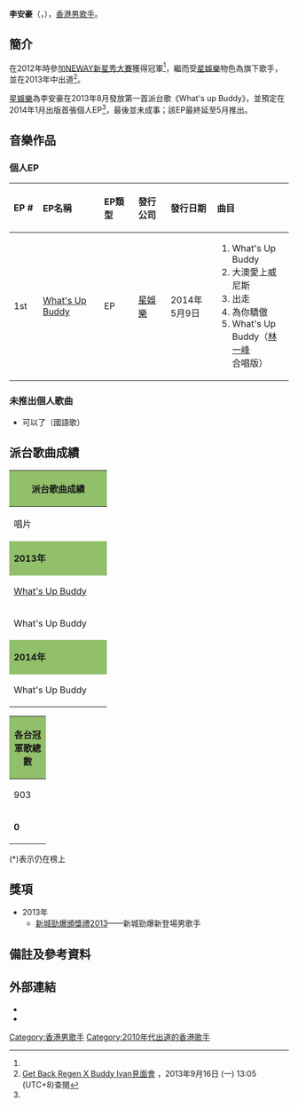 {{Veil|time=2015-09-12T06:50:14+00:00}}
{{refimprove|time=2014-12-12T02:08:24+00:00}}
{{藝人
| name  = 李安豪
| 英文名 = Ivan Lee On Ho
| 圖片 = Ivan Lee On Ho.jpg
| 圖片簡介 = 24/12/2013 荃灣如心廣場外
| 類型 = 男歌手
| 暱稱 = Ivan
| 出生日期 = {{birth date and age|1993|8|21}}<ref name="yes">{{cite news |title=2013樂壇新人 李安豪未畢業先出道 |work=[[Yes!|Yes!]] |date=2013-09-13 }}</ref>
| 出生地點 = 香港
| 語言 = 粵語、英語、國語
| 教育程度 = [[香港嶺南大學|香港嶺南大學]]社區學院心理學副學士<ref name="yes"/>
| 音樂類型 = [[粵語流行音樂|粵語流行音樂]]
| 職業 = [[歌手|歌手]]
| 出道日期 = 2013年
| 出道作 = 《What's Up Buddy》
| 活躍年代 = －
| 唱片公司 = [[中星集團|星娛樂]]（2013－2015）
| 经纪公司 = [[中星集團|星娛樂]]（2013－2015）<br>[[韓國星韜國際娛樂|韓國星韜國際娛樂]]（2016－）
}}
'''李安豪'''（{{lang-en|'''Ivan Lee On Ho'''}}，{{bd|1993年|8月21日|catIdx=L}}），[[香港|香港]][[男歌手|男歌手]]。

==簡介==
在2012年時參加[[NEWAY新星秀大賽|NEWAY新星秀大賽]]獲得冠軍<ref name="yes"/>，繼而受[[中星集團|星娛樂]]物色為旗下歌手，並在2013年中出道<ref>[http://www.dragoncentre.com.hk/?id=3175 Get Back Regen X Buddy Ivan見面會] {{Wayback|url=http://www.dragoncentre.com.hk/?id=3175 |date=20181128223223 }}，2013年9月16日 (一) 13:05 (UTC+8)查閱{{zh-hant}}</ref>。

[[中星集團|星娛樂]]為李安豪在2013年8月發放第一首派台歌《What's up Buddy》，並預定在2014年1月出版首張個人EP<ref name="yes"/>，最後並未成事；該EP最終延至5月推出。

== 音樂作品 ==

===個人EP===
{| class="wikitable"
!align="left" width="75px"| EP #
!align="left" width="225px"| EP名稱
!align="left" width="125px"| EP類型
!align="left" width="125px"| 發行公司
!align="left" width="150px"| 發行日期
!align="left" width="250px"| 曲目
|-
! 1st
! [[What's_Up_Buddy|What's Up Buddy]]
| EP
| [[星娛樂|星娛樂]]
| 2014年5月9日
| {{HideH|曲目}}
# What's Up Buddy
# 大澳愛上威尼斯
# 出走
# 為你驕傲
# What's Up Buddy（[[林一峰|林一峰]]合唱版）
{{HideF}}
|}

===未推出個人歌曲===
*可以了（國語歌）

==派台歌曲成績==
{| class="wikitable" cellpadding="1"
|-
! style="background:#91BF6A" colspan="7" | '''派台歌曲成績'''
|-
| width="160"| 唱片 || width="160"| 歌曲 || width="50"| 903 || width="50"| RTHK || width="50"| 997 || width="50"|TVB || width="180"| 備註
|-
! style="background:#91BF6A" colspan="7" | '''2013年'''
|-
| [[What's_Up_Buddy|What's Up Buddy]] || What's Up Buddy || - || - || 13 || 10 || 
|-
| What's Up Buddy || 大澳愛上威尼斯 || - || 15 || - || - || 
|-
! style="background:#91BF6A" colspan="7" | '''2014年'''
|-
| What's Up Buddy || 為你驕傲 || - || - || - || - || 
|}
{| class="wikitable" cellpadding="1"
|-
! style="background:#91BF6A" colspan="5" | '''各台冠軍歌總數'''
|-
| width="50"| 903 || width="50"| RTHK || width="50"| 997 || width="50"| TVB || width="160"| 備註
|-
| '''0''' || '''0''' || '''0''' || '''0''' || '''四台冠軍歌總數：0'''
|}

(*)表示仍在榜上

==獎項==
*2013年
**[[2013年度新城勁爆頒獎禮得獎名單|新城勁爆頒獎禮2013]]——新城勁爆新登場男歌手
==備註及參考資料==
{{reflist}}

==外部連結==
<!-- ------ 請注意 -----
非官方成立的歌迷/影迷/支援者網站、網頁、部落格、論壇等的連結，以及YouTube、Google Video之類的影像連結並不適合放在維基百科條目裡，請參考「Wikipedia:不適合維基百科的文章」。 -->
*{{Sinaweibo|3737876602}}
*{{facebook|IvanLeeOnHo}}

[[Category:香港男歌手|Category:香港男歌手]]
[[Category:2010年代出道的香港歌手|Category:2010年代出道的香港歌手]]
